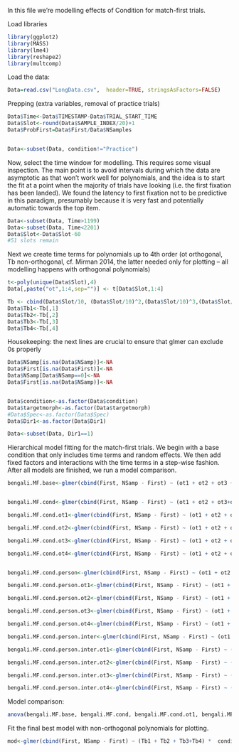 


In this file we're modelling effects of Condition for match-first trials.


Load libraries

```r
library(ggplot2)
library(MASS)
library(lme4)
library(reshape2)
library(multcomp)

```

Load the data:

```r





Data=read.csv("LongData.csv",  header=TRUE, stringsAsFactors=FALSE)

```


Prepping (extra variables, removal of practice trials)

```r


Data$Time<-Data$TIMESTAMP-Data$TRIAL_START_TIME
Data$Slot<-round(Data$SAMPLE_INDEX/20)+1
Data$ProbFirst=Data$First/Data$NSamples


Data<-subset(Data, condition!="Practice")
```


Now, select the time window for modelling. This requires some visual inspection. The main point is to avoid intervals during which the data are asymptotic as that won't work well for polynomials, and the idea is to start the fit at a point when the majority of trials have looking (i.e. the first fixation has been landed). We found the latency to first fixation not to be predictive in this paradigm, presumably because it is very fast and potentially automatic towards the top item.

```r


Data<-subset(Data, Time>1199)
Data<-subset(Data, Time<2201)
Data$Slot<-Data$Slot-60
#51 slots remain

```

Next we create time terms for polynomials up to 4th order (ot orthogonal, Tb non-orthogonal, cf. Mirman 2014, the latter needed only for plotting -- all modelling happens with orthogonal polynomials)


```r

t<-poly(unique(Data$Slot),4)
Data[,paste("ot",1:4,sep="")] <- t[Data$Slot,1:4]

Tb <- cbind(Data$Slot/10, (Data$Slot/10)^2,(Data$Slot/10)^3,(Data$Slot/10)^4)
Data$Tb1<-Tb[,1]
Data$Tb2<-Tb[,2]
Data$Tb3<-Tb[,3]
Data$Tb4<-Tb[,4]
```


Housekeeping: the next lines are crucial to ensure that glmer can exclude 0s properly

```r
Data$NSamp[is.na(Data$NSamp)]<-NA
Data$First[is.na(Data$First)]<-NA
Data$NSamp[Data$NSamp==0]<-NA
Data$First[is.na(Data$NSamp)]<-NA


Data$condition<-as.factor(Data$condition)
Data$targetmorph<-as.factor(Data$targetmorph)
#Data$Spec<-as.factor(Data$Spec)
Data$Dir1<-as.factor(Data$Dir1)

```


```r
Data<-subset(Data, Dir1==1)

```


Hierarchical model fitting for the match-first trials. We begin with a base condition that only includes time terms and random effects. We then add fixed factors and interactions with the time terms in a step-wise fashion. After all models are finished, we run a model comparison. 




```r

bengali.MF.base<-glmer(cbind(First, NSamp - First) ~ (ot1 + ot2 + ot3 +ot4) + (1|SUBJECTNO) + (1|targettranscript),control=glmerControl(optimizer="bobyqa"),family = binomial, na.action = na.omit, data=Data)


bengali.MF.cond<-glmer(cbind(First, NSamp - First) ~ (ot1 + ot2 + ot3+ot4) +  condition + (1|SUBJECTNO)+(1|targettranscript),control=glmerControl(optimizer="bobyqa"),family = binomial, na.action = na.omit, data=Data)

bengali.MF.cond.ot1<-glmer(cbind(First, NSamp - First) ~ (ot1 + ot2 + ot3+ot4) + condition + ot1:condition + (1|SUBJECTNO)+(1|targettranscript),control=glmerControl(optimizer="bobyqa"),family = binomial, na.action = na.omit, data=Data)

bengali.MF.cond.ot2<-glmer(cbind(First, NSamp - First) ~ (ot1 + ot2 + ot3+ot4) + condition + ot1:condition+ ot2:condition + (1|SUBJECTNO)+(1|targettranscript),control=glmerControl(optimizer="bobyqa"),family = binomial, na.action = na.omit, data=Data)

bengali.MF.cond.ot3<-glmer(cbind(First, NSamp - First) ~ (ot1 + ot2 + ot3+ot4) + condition + ot1:condition+ ot2:condition + ot3:condition +(1|SUBJECTNO)+(1|targettranscript),control=glmerControl(optimizer="bobyqa"),family = binomial, na.action = na.omit, data=Data)

bengali.MF.cond.ot4<-glmer(cbind(First, NSamp - First) ~ (ot1 + ot2 + ot3+ot4) + condition + ot1:condition+ ot2:condition + ot3:condition + ot4:condition + +(1|SUBJECTNO)+(1|targettranscript),control=glmerControl(optimizer="bobyqa"),family = binomial, na.action = na.omit, data=Data)


bengali.MF.cond.person<-glmer(cbind(First, NSamp - First) ~ (ot1 + ot2 + ot3+ot4) + condition + ot1:condition+ ot2:condition + ot3:condition + ot4:condition + targetmorph + +(1|SUBJECTNO)+(1|targettranscript),control=glmerControl(optimizer="bobyqa"),family = binomial, na.action = na.omit, data=Data)

bengali.MF.cond.person.ot1<-glmer(cbind(First, NSamp - First) ~ (ot1 + ot2 + ot3+ot4) + condition + ot1:condition+ ot2:condition + ot3:condition + ot4:condition + targetmorph +ot1:targetmorph + +(1|SUBJECTNO)+(1|targettranscript),control=glmerControl(optimizer="bobyqa"),family = binomial, na.action = na.omit, data=Data)

bengali.MF.cond.person.ot2<-glmer(cbind(First, NSamp - First) ~ (ot1 + ot2 + ot3+ot4) + condition + ot1:condition+ ot2:condition + ot3:condition + ot4:condition + targetmorph +ot1:targetmorph +ot2:targetmorph +(1|SUBJECTNO)+(1|targettranscript),control=glmerControl(optimizer="bobyqa"),family = binomial, na.action = na.omit, data=Data)

bengali.MF.cond.person.ot3<-glmer(cbind(First, NSamp - First) ~ (ot1 + ot2 + ot3+ot4) + condition + ot1:condition+ ot2:condition + ot3:condition + ot4:condition + targetmorph +ot1:targetmorph +ot2:targetmorph +ot3:targetmorph+(1|SUBJECTNO)+(1|targettranscript),control=glmerControl(optimizer="bobyqa"),family = binomial, na.action = na.omit, data=Data)

bengali.MF.cond.person.ot4<-glmer(cbind(First, NSamp - First) ~ (ot1 + ot2 + ot3+ot4) + condition + ot1:condition+ ot2:condition + ot3:condition + ot4:condition + targetmorph +ot1:targetmorph +ot2:targetmorph +ot3:targetmorph+ot4:targetmorph+(1|SUBJECTNO)+(1|targettranscript),control=glmerControl(optimizer="bobyqa"),family = binomial, na.action = na.omit, data=Data)

bengali.MF.cond.person.inter<-glmer(cbind(First, NSamp - First) ~ (ot1 + ot2 + ot3+ot4) + condition + ot1:condition+ ot2:condition + ot3:condition + ot4:condition + targetmorph +ot1:targetmorph +ot2:targetmorph +ot3:targetmorph+ot4:targetmorph+condition:targetmorph +(1|SUBJECTNO)+(1|targettranscript),control=glmerControl(optimizer="bobyqa"),family = binomial, na.action = na.omit, data=Data)

bengali.MF.cond.person.inter.ot1<-glmer(cbind(First, NSamp - First) ~ (ot1 + ot2 + ot3+ot4) + condition + ot1:condition+ ot2:condition + ot3:condition + ot4:condition + targetmorph +ot1:targetmorph +ot2:targetmorph +ot3:targetmorph+ot4:targetmorph+condition:targetmorph + ot1:condition:targetmorph +(1|SUBJECTNO)+(1|targettranscript),control=glmerControl(optimizer="bobyqa"),family = binomial, na.action = na.omit, data=Data)

bengali.MF.cond.person.inter.ot2<-glmer(cbind(First, NSamp - First) ~ (ot1 + ot2 + ot3+ot4) + condition + ot1:condition+ ot2:condition + ot3:condition + ot4:condition + targetmorph +ot1:targetmorph +ot2:targetmorph +ot3:targetmorph+ot4:targetmorph+condition:targetmorph + ot1:condition:targetmorph+ ot2:condition:targetmorph +(1|SUBJECTNO)+(1|targettranscript),control=glmerControl(optimizer="bobyqa"),family = binomial, na.action = na.omit, data=Data)

bengali.MF.cond.person.inter.ot3<-glmer(cbind(First, NSamp - First) ~ (ot1 + ot2 + ot3+ot4) + condition + ot1:condition+ ot2:condition + ot3:condition + ot4:condition + targetmorph +ot1:targetmorph +ot2:targetmorph +ot3:targetmorph+ot4:targetmorph+condition:targetmorph + ot1:condition:targetmorph+ ot2:condition:targetmorph +ot3:condition:targetmorph +(1|SUBJECTNO)+(1|targettranscript),control=glmerControl(optimizer="bobyqa"),family = binomial, na.action = na.omit, data=Data)

bengali.MF.cond.person.inter.ot4<-glmer(cbind(First, NSamp - First) ~ (ot1 + ot2 + ot3+ot4) + condition + ot1:condition+ ot2:condition + ot3:condition + ot4:condition + targetmorph +ot1:targetmorph +ot2:targetmorph +ot3:targetmorph+ot4:targetmorph+condition:targetmorph + ot1:condition:targetmorph+ ot2:condition:targetmorph +ot3:condition:targetmorph +ot4:condition:targetmorph +(1|SUBJECTNO)+(1|targettranscript),control=glmerControl(optimizer="bobyqa"),family = binomial, na.action = na.omit, data=Data)


```

Model comparison:

```r
anova(bengali.MF.base, bengali.MF.cond, bengali.MF.cond.ot1, bengali.MF.cond.ot2, bengali.MF.cond.ot3, bengali.MF.cond.ot4, bengali.MF.cond.person, bengali.MF.cond.person.ot1, bengali.MF.cond.person.ot2, bengali.MF.cond.person.ot3, bengali.MF.cond.person.ot4, bengali.MF.cond.person.inter, bengali.MF.cond.person.inter.ot1, bengali.MF.cond.person.inter.ot2,bengali.MF.cond.person.inter.ot3, bengali.MF.cond.person.inter.ot4)
```

Fit the final best model with non-orthogonal polynomials for plotting.



```r

mod<-glmer(cbind(First, NSamp - First) ~ (Tb1 + Tb2 + Tb3+Tb4) *  condition * targetmorph+ (1|SUBJECTNO)+(1|targettranscript),control=glmerControl(optimizer="bobyqa"),family = binomial, na.action = na.omit, data=Data)



```



